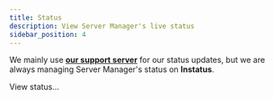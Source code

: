 ```yaml
---
title: Status
description: View Server Manager's live status
sidebar_position: 4
---
```


We mainly use **[our support server](/support)** for our status updates, but we are always managing Server Manager's status on **Instatus**.

<div className="pyc-hero__actions">
  <PYCButton link="https://server-manager.instatus.com/">View status...</PYCButton>
</div>
<br/>